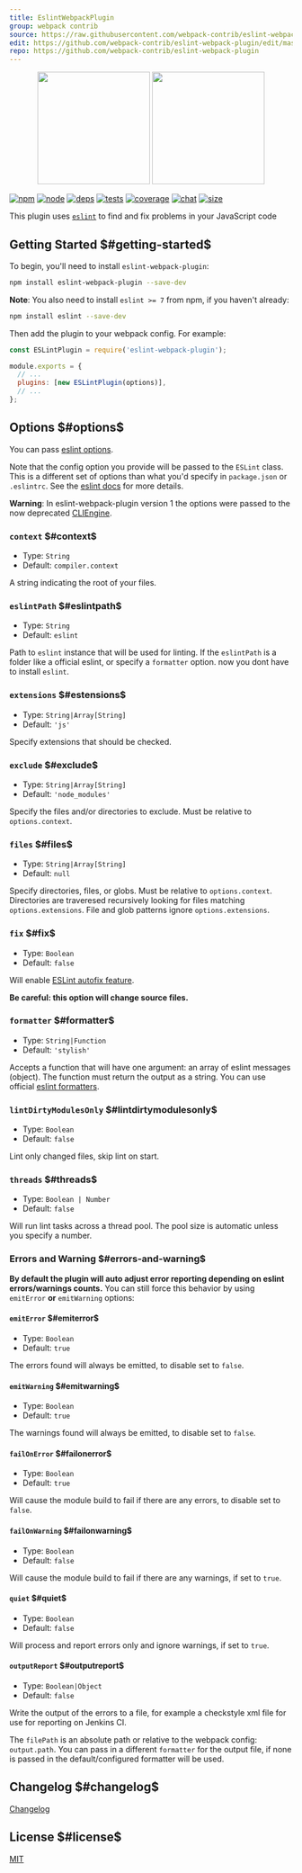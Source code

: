 ```yaml
---
title: EslintWebpackPlugin
group: webpack contrib
source: https://raw.githubusercontent.com/webpack-contrib/eslint-webpack-plugin/master/README.md
edit: https://github.com/webpack-contrib/eslint-webpack-plugin/edit/master/README.md
repo: https://github.com/webpack-contrib/eslint-webpack-plugin
---
```

<div align="center">
  <a href="https://github.com/eslint/eslint"><img width="200" height="200" src="https://cdn.worldvectorlogo.com/logos/eslint.svg"/></a>
  <a href="https://github.com/webpack/webpack"><img width="200" height="200" src="https://webpack.js.org/assets/icon-square-big.svg"/></a>
</div>

[![npm][npm]][npm-url]
[![node][node]][node-url]
[![deps][deps]][deps-url]
[![tests][tests]][tests-url]
[![coverage][cover]][cover-url]
[![chat][chat]][chat-url]
[![size][size]][size-url]



This plugin uses [`eslint`](https://eslint.org/) to find and fix problems in your JavaScript code

## Getting Started $#getting-started$

To begin, you'll need to install `eslint-webpack-plugin`:

```bash
npm install eslint-webpack-plugin --save-dev
```

**Note**: You also need to install `eslint >= 7` from npm, if you haven't already:

```bash
npm install eslint --save-dev
```

Then add the plugin to your webpack config. For example:

```js
const ESLintPlugin = require('eslint-webpack-plugin');

module.exports = {
  // ...
  plugins: [new ESLintPlugin(options)],
  // ...
};
```

## Options $#options$

You can pass [eslint options](https://eslint.org/docs/developer-guide/nodejs-api#%e2%97%86-new-eslint-options).

Note that the config option you provide will be passed to the `ESLint` class.
This is a different set of options than what you'd specify in `package.json` or `.eslintrc`.
See the [eslint docs](https://eslint.org/docs/developer-guide/nodejs-api#%e2%97%86-new-eslint-options) for more details.

**Warning**: In eslint-webpack-plugin version 1 the options were passed to the now deprecated [CLIEngine](https://eslint.org/docs/developer-guide/nodejs-api#cliengine).

### `context` $#context$

- Type: `String`
- Default: `compiler.context`

A string indicating the root of your files.

### `eslintPath` $#eslintpath$

- Type: `String`
- Default: `eslint`

Path to `eslint` instance that will be used for linting. If the `eslintPath` is a folder like a official eslint, or specify a `formatter` option. now you dont have to install `eslint`.

### `extensions` $#estensions$

- Type: `String|Array[String]`
- Default: `'js'`

Specify extensions that should be checked.

### `exclude` $#exclude$

- Type: `String|Array[String]`
- Default: `'node_modules'`

Specify the files and/or directories to exclude. Must be relative to `options.context`.

### `files` $#files$

- Type: `String|Array[String]`
- Default: `null`

Specify directories, files, or globs. Must be relative to `options.context`.
Directories are traveresed recursively looking for files matching `options.extensions`.
File and glob patterns ignore `options.extensions`.

### `fix` $#fix$

- Type: `Boolean`
- Default: `false`

Will enable [ESLint autofix feature](https://eslint.org/docs/developer-guide/nodejs-api#%e2%97%86-eslint-outputfixes-results).

**Be careful: this option will change source files.**

### `formatter` $#formatter$

- Type: `String|Function`
- Default: `'stylish'`

Accepts a function that will have one argument: an array of eslint messages (object). The function must return the output as a string. You can use official [eslint formatters](https://eslint.org/docs/user-guide/formatters/).

### `lintDirtyModulesOnly` $#lintdirtymodulesonly$

- Type: `Boolean`
- Default: `false`

Lint only changed files, skip lint on start.

### `threads` $#threads$

- Type: `Boolean | Number`
- Default: `false`

Will run lint tasks across a thread pool. The pool size is automatic unless you specify a number.

### Errors and Warning $#errors-and-warning$

**By default the plugin will auto adjust error reporting depending on eslint errors/warnings counts.**
You can still force this behavior by using `emitError` **or** `emitWarning` options:

#### `emitError` $#emiterror$

- Type: `Boolean`
- Default: `true`

The errors found will always be emitted, to disable set to `false`.

#### `emitWarning` $#emitwarning$

- Type: `Boolean`
- Default: `true`

The warnings found will always be emitted, to disable set to `false`.

#### `failOnError` $#failonerror$

- Type: `Boolean`
- Default: `true`

Will cause the module build to fail if there are any errors, to disable set to `false`.

#### `failOnWarning` $#failonwarning$

- Type: `Boolean`
- Default: `false`

Will cause the module build to fail if there are any warnings, if set to `true`.

#### `quiet` $#quiet$

- Type: `Boolean`
- Default: `false`

Will process and report errors only and ignore warnings, if set to `true`.

#### `outputReport` $#outputreport$

- Type: `Boolean|Object`
- Default: `false`

Write the output of the errors to a file, for example a checkstyle xml file for use for reporting on Jenkins CI.

The `filePath` is an absolute path or relative to the webpack config: `output.path`.
You can pass in a different `formatter` for the output file,
if none is passed in the default/configured formatter will be used.

## Changelog $#changelog$

[Changelog](https://github.com/webpack-contrib/eslint-webpack-plugin/blob/master/CHANGELOG.md)

## License $#license$

[MIT](https://github.com/webpack-contrib/eslint-webpack-plugin/blob/master/LICENSE)

[npm]: https://img.shields.io/npm/v/eslint-webpack-plugin.svg
[npm-url]: https://npmjs.com/package/eslint-webpack-plugin
[node]: https://img.shields.io/node/v/eslint-webpack-plugin.svg
[node-url]: https://nodejs.org
[deps]: https://david-dm.org/webpack-contrib/eslint-webpack-plugin.svg
[deps-url]: https://david-dm.org/webpack-contrib/eslint-webpack-plugin
[tests]: https://github.com/webpack-contrib/eslint-webpack-plugin/workflows/eslint-webpack-plugin/badge.svg
[tests-url]: https://github.com/webpack-contrib/eslint-webpack-plugin/actions
[cover]: https://codecov.io/gh/webpack-contrib/eslint-webpack-plugin/branch/master/graph/badge.svg
[cover-url]: https://codecov.io/gh/webpack-contrib/eslint-webpack-plugin
[chat]: https://badges.gitter.im/webpack/webpack.svg
[chat-url]: https://gitter.im/webpack/webpack
[size]: https://packagephobia.now.sh/badge?p=eslint-webpack-plugin
[size-url]: https://packagephobia.now.sh/result?p=eslint-webpack-plugin
